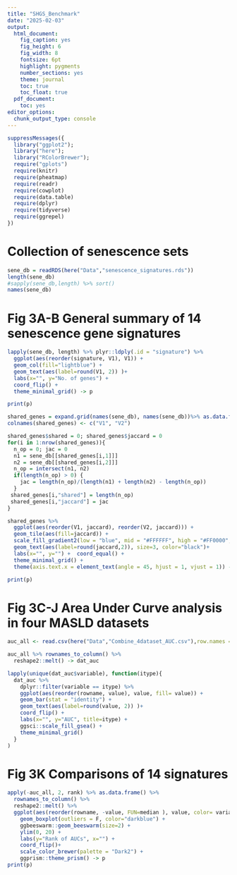 ```yaml
---
title: "SHGS_Benchmark"
date: "2025-02-03"
output:
  html_document:
    fig_caption: yes
    fig_height: 6
    fig_width: 8
    fontsize: 6pt
    highlight: pygments
    number_sections: yes
    theme: journal
    toc: true
    toc_float: true
  pdf_document:
    toc: yes
editor_options: 
  chunk_output_type: console
---
```


```r
suppressMessages({
  library("ggplot2");
  library("here");
  library("RColorBrewer");
  require("gplots")
  require(knitr)
  require(pheatmap)
  require(readr)
  require(cowplot)
  require(data.table)
  require(dplyr)
  require(tidyverse)
  require(ggrepel)
})


```

# Collection of senescence sets

```r
sene_db = readRDS(here("Data","senescence_signatures.rds"))
length(sene_db)
#sapply(sene_db,length) %>% sort()
names(sene_db)
```

# Fig 3A-B General summary of 14 senescence gene signatures

```r
lapply(sene_db, length) %>% plyr::ldply(.id = "signature") %>% 
  ggplot(aes(reorder(signature, V1), V1)) +
  geom_col(fill="lightblue") + 
  geom_text(aes(label=round(V1, 2)) )+
  labs(x="", y="No. of genes") +
  coord_flip() +
  theme_minimal_grid() -> p

print(p)

shared_genes = expand.grid(names(sene_db), names(sene_db))%>% as.data.frame()
colnames(shared_genes) <- c("V1", "V2")

shared_genes$shared = 0; shared_genes$jaccard = 0
for(i in 1:nrow(shared_genes)){
  n_op = 0; jac = 0
  n1 = sene_db[[shared_genes[i,1]]]
  n2 = sene_db[[shared_genes[i,2]]]
  n_op = intersect(n1, n2)
  if(length(n_op) > 0) {
    jac = length(n_op)/(length(n1) + length(n2) - length(n_op))
  }
 shared_genes[i,"shared"] = length(n_op)
 shared_genes[i,"jaccard"] = jac
}
```

```r
shared_genes %>% 
  ggplot(aes(reorder(V1, jaccard), reorder(V2, jaccard))) +
  geom_tile(aes(fill=jaccard)) + 
  scale_fill_gradient2(low = "blue", mid = "#FFFFFF", high = "#FF0000", midpoint = 0.1, space = "Lab", na.value = "grey50", guide = "colourbar")+
  geom_text(aes(label=round(jaccard,2)), size=3, color="black")+
  labs(x="", y="") +  coord_equal() +
  theme_minimal_grid() +
  theme(axis.text.x = element_text(angle = 45, hjust = 1, vjust = 1)) -> p

print(p)
```

# Fig 3C-J Area Under Curve analysis in four MASLD datasets
```r
auc_all <- read.csv(here("Data","Combine_4dataset_AUC.csv"),row.names = 1, header = T, check.names = F)

auc_all %>% rownames_to_column() %>% 
  reshape2::melt() -> dat_auc 

lapply(unique(dat_auc$variable), function(itype){
  dat_auc %>% 
    dplyr::filter(variable == itype) %>% 
    ggplot(aes(reorder(rowname, value), value, fill= value)) +
    geom_bar(stat = "identity") +
    geom_text(aes(label=round(value, 2)) )+
    coord_flip() +
    labs(x="", y="AUC", title=itype) +
    ggsci::scale_fill_gsea() +
    theme_minimal_grid() 
  } 
)

```


# Fig 3K Comparisons of 14 signatures
```r

apply(-auc_all, 2, rank) %>% as.data.frame() %>% 
  rownames_to_column() %>% 
  reshape2::melt() %>% 
  ggplot(aes(reorder(rowname, -value, FUN=median ), value, color= variable)) +
    geom_boxplot(outliers = F, color="darkblue") +
    ggbeeswarm::geom_beeswarm(size=2) +
    ylim(0, 20) +
    labs(y="Rank of AUCs", x="") +
    coord_flip()+ 
    scale_color_brewer(palette = "Dark2") +
    ggprism::theme_prism() -> p
print(p)


```